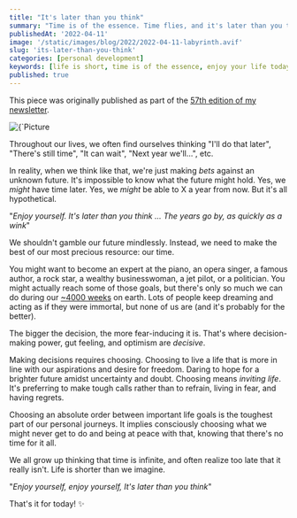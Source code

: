 ```yaml
---
title: "It's later than you think"
summary: "Time is of the essence. Time flies, and it's later than you think"
publishedAt: '2022-04-11'
image: '/static/images/blog/2022/2022-04-11-labyrinth.avif'
slug: 'its-later-than-you-think'
categories: [personal development]
keywords: [life is short, time is of the essence, enjoy your life today, making hard choices, choosing is refusing]
published: true
---
```


This piece was originally published as part of the [57th edition of my newsletter](https://newsletter.dsebastien.net/issues/developassion-s-newsletter-it-s-later-than-you-think-1128037).

<BlogPostCenteredContent>
  <Image
    alt={`Picture courtesy of Scott Webb: https://unsplash.com/@scottwebb`}
    src={`/static/images/blog/2022/2022-04-11-labyrinth.avif`}
    width={2071}
    height={1381}
    priority
  />
</BlogPostCenteredContent>

Throughout our lives, we often find ourselves thinking "I'll do that later", "There's still time", "It can wait", "Next year we'll...", etc.

In reality, when we think like that, we're just making _bets_ against an unknown future. It's impossible to know what the future might hold. Yes, we _might_ have time later. Yes, we _might_ be able to X a year from now. But it's all hypothetical.

"_Enjoy yourself. It's later than you think ... The years go by, as quickly as a wink_"

We shouldn't gamble our future mindlessly. Instead, we need to make the best of our most precious resource: our time.

You might want to become an expert at the piano, an opera singer, a famous author, a rock star, a wealthy businesswoman, a jet pilot, or a politician. You might actually reach some of those goals, but there's only so much we can do during our [~4000 weeks](https://newsletter.dsebastien.net/issues/developassion-s-newsletter-the-clock-is-ticking-761918) on earth. Lots of people keep dreaming and acting as if they were immortal, but none of us are (and it's probably for the better).

The bigger the decision, the more fear-inducing it is. That's where decision-making power, gut feeling, and optimism are _decisive_.

<BlogPostQuote quote="Choisir, c'est renoncer (Choosing is refusing)" by="" />

Making decisions requires choosing. Choosing to live a life that is more in line with our aspirations and desire for freedom. Daring to hope for a brighter future amidst uncertainty and doubt. Choosing means _inviting life_. It's preferring to make tough calls rather than to refrain, living in fear, and having regrets.

Choosing an absolute order between important life goals is the toughest part of our personal journeys. It implies consciously choosing what we might never get to do and being at peace with that, knowing that there's no time for it all.

We all grow up thinking that time is infinite, and often realize too late that it really isn't. Life is shorter than we imagine.

"_Enjoy yourself, enjoy yourself, It's later than you think_"

That's it for today! ✨

<BlogPostSignature />
